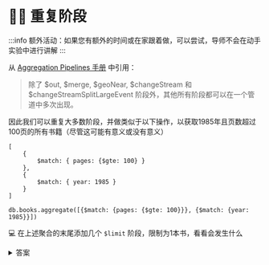 
# 🦸‍♂️ 重复阶段

:::info
额外活动：如果您有额外的时间或在家跟着做，可以尝试，导师不会在动手实验中进行讲解
:::

从 [Aggregation Pipelines 手册](https://www.mongodb.com/docs/manual/reference/operator/aggregation-pipeline/#stages) 中引用：

> 除了 $out, $merge, $geoNear, $changeStream 和 $changeStreamSplitLargeEvent 阶段外，其他所有阶段都可以在一个管道中多次出现。

因此我们可以重复大多数阶段，并做类似于以下操作，以获取1985年且页数超过100页的所有书籍（尽管这可能有意义或没有意义）

<Tabs groupId="aggregations">
  <TabItem value="atlas" label="Atlas UI">

```
[
    {
        $match: { pages: {$gte: 100} }
    },
    {
        $match: { year: 1985 }
    }
]
```
  </TabItem>
  <TabItem value="mongodb-shell" label="MongoDB Shell">

```
db.books.aggregate([{$match: {pages: {$gte: 100}}}, {$match: {year: 1985}}])
```
  </TabItem>
</Tabs>

💻 在上述聚合的末尾添加几个 `$limit` 阶段，限制为1本书，看看会发生什么

<details>
<summary>答案</summary>
<div>
<Tabs groupId="aggregations">
  <TabItem value="atlas" label="Atlas UI">
```
[
    {$match: {pages: {$gte: 100}}}, 
    {$match: {year: 2011}},
    {$limit: 1},
    {$limit: 1},
]
```
  </TabItem>
  <TabItem value="mongodb-shell" label="MongoDB Shell">

```
db.books.aggregate([
    {$match: {pages: {$gte: 100}}}, 
    {$match: {year: 2011}},
    {$limit: 1},
    {$limit: 1},
])
```
  </TabItem>
</Tabs>

</div>
</details>